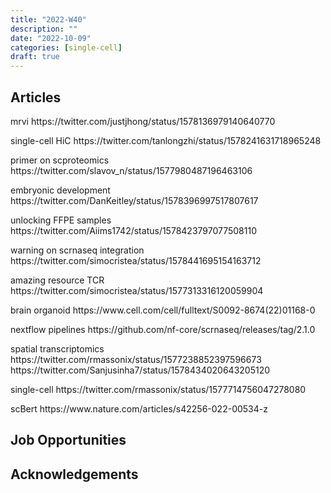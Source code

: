 ```yaml
---
title: "2022-W40"
description: ""
date: "2022-10-09"
categories: [single-cell]
draft: true
---
```


## Articles

mrvi
https://twitter.com/justjhong/status/1578136979140640770

single-cell HiC
https://twitter.com/tanlongzhi/status/1578241631718965248

primer on scproteomics
https://twitter.com/slavov_n/status/1577980487196463106

embryonic development
https://twitter.com/DanKeitley/status/1578396997517807617

unlocking FFPE samples
https://twitter.com/Aiims1742/status/1578423797077508110

warning on scrnaseq integration
https://twitter.com/simocristea/status/1578441695154163712

amazing resource TCR
https://twitter.com/simocristea/status/1577313316120059904

brain organoid
https://www.cell.com/cell/fulltext/S0092-8674(22)01168-0

nextflow pipelines
https://github.com/nf-core/scrnaseq/releases/tag/2.1.0

spatial transcriptomics
https://twitter.com/rmassonix/status/1577238852397596673
https://twitter.com/Sanjusinha7/status/1578434020643205120

single-cell
https://twitter.com/rmassonix/status/1577714756047278080

scBert
https://www.nature.com/articles/s42256-022-00534-z

## Job Opportunities

## Acknowledgements {.appendix}
